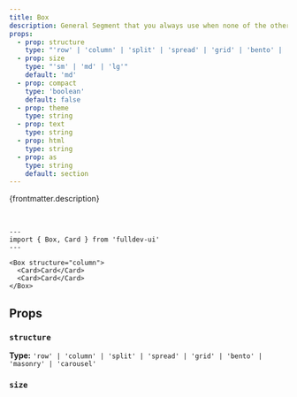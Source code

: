 ```yaml
---
title: Box
description: General Segment that you always use when none of the others props are applicable.
props:
  - prop: structure
    type: "'row' | 'column' | 'split' | 'spread' | 'grid' | 'bento' | 'masonry' | 'carousel'"
  - prop: size
    type: "'sm' | 'md' | 'lg'"
    default: 'md'
  - prop: compact
    type: 'boolean'
    default: false
  - prop: theme
    type: string
  - prop: text
    type: string
  - prop: html
    type: string
  - prop: as
    type: string
    default: section
---
```



{frontmatter.description}

<br />

```astro live
---
import { Box, Card } from 'fulldev-ui'
---

<Box structure="column">
  <Card>Card</Card>
  <Card>Card</Card>
</Box>
```

## Props

<PropsTable props={frontmatter.props} />

### `structure`

**Type:** `'row' | 'column' | 'split' | 'spread' | 'grid' | 'bento' | 'masonry' | 'carousel'`

<StructureProp />

### `size`

<SizeProp />
